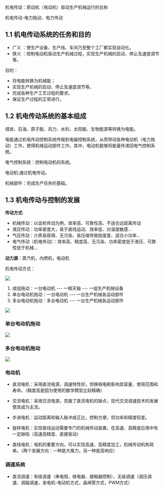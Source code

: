 
<WordCount>

机电传动：原动机（电动机）驱动生产机械运行的总称

机电传动-电力拖动、电力传动

## 1.1 机电传动系统的任务和目的

- 广义 ：使生产设备、生产线、车间乃至整个工厂都实现自动化。
- 狭义 ：控制电动机驱动生产机械过程，实现生产机械的启动、停止及速度调节等。

目的：

- 将电能转换为机械能；
- 实现生产机械的启动、停止及速度调节等。
- 完成各种生产工艺过程的要求。
- 保证生产过程的正常进行。

## 1.2 机电传动系统的基本组成

煤炭、石油、原子能、风力、水利、太阳能、生物能源等转换为电能。

电能通过机电传动控制系统传输到电器控制系统，从而带动各种电动机（电力拖动）工作，使得机械运动部件工作。其中，电动机能够将能量传递回电气控制系统。

电气控制系统：控制电动机的系统。

电动机:通过机电传动。

机械部件：完成生产任务的基础。

## 1.3 机电传动与控制的发展

**传动方式**:

- 机械传动：以齿轮传动为例，效率高、可靠性高、不适合远距离传动
- 液压传动：功率密度大，易于直线运动、效率低、对温度敏感...
- 气压传动：介质易获得、无污染、易压缩导致刚度差、适合小功率...
- 电气传动（机电传动）：效率高、精度高、无污染、功率密度低于液压、可靠性低于机械...

**动力源**：蒸汽机，内燃机，电动机


机电传动方式：

![](https://github.com/user-attachments/assets/08caee36-4694-4613-ae6c-5f2dd311e09a)

1. 成组拖动：一台电动机 --- 一根天轴 --- 一组生产机械设备
2. 单台电动机拖动：一台电动机 --- 一台生产机械各运动部件
3. 多台电动机拖动：多台电动机 --- 一台生产机械各运动部件

![](https://github.com/user-attachments/assets/07db12ee-7cde-4156-bc36-f5e701189463)

### 单台电动机拖动

![](https://github.com/user-attachments/assets/527ba0f6-e751-4124-8b79-0fcf53d1cf05)


### 多台电动机拖动

![](https://github.com/user-attachments/assets/096cdb5b-6f5c-4793-ad09-86e4fa140fd4)

### 电动机

- 直流电机：采用直流电源，调速特性好。但换相电刷影响其容量、使用范围和寿命。（精度高是因为使用的数学模型比较精确）

- 交流电机：采用交流电源，克服了直流电机的缺点，现代交流调速技术的发展使其成为主流。

- 步进电机：运动距离和输入脉冲成正比，控制方便，但功率和精度较差。

- 旋转电机：实现直线运动需要专门的机械传动装置，在高速、高精度应用中有一定缺陷（高速高精度、直接驱动）

- 直线电机：电机的重要方向，可以实现高速、高精度加工，机械传动机构简单。（两个发展方向：一种是大推力，另一种是高响应）

### 调速系统

- 直流调速：有级调速（串电阻，继电器、接触器控制），无级调速（调压调速、调磁调速，发电机-电动机方式，晶闸管方式，PWM方式）

</WordCount>